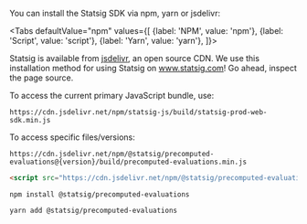 
You can install the Statsig SDK via npm, yarn or jsdelivr:

<Tabs
  defaultValue="npm"
  values={[
    {label: 'NPM', value: 'npm'},
    {label: 'Script', value: 'script'}, 
    {label: 'Yarn', value: 'yarn'},
  ]}>

  <TabItem value="script">

Statsig is available from [jsdelivr](https://www.jsdelivr.com/package/npm/statsig-js), an open source CDN. We use this installation method for using Statsig on www.statsig.com! Go ahead, inspect the page source.

To access the current primary JavaScript bundle, use:

`https://cdn.jsdelivr.net/npm/statsig-js/build/statsig-prod-web-sdk.min.js`

To access specific files/versions:

`https://cdn.jsdelivr.net/npm/@statsig/precomputed-evaluations@{version}/build/precomputed-evaluations.min.js`

```html
<script src="https://cdn.jsdelivr.net/npm/@statsig/precomputed-evaluations/build/precomputed-evaluations.min.js"></script>
```

  </TabItem>
  <TabItem value="npm">

```shell
npm install @statsig/precomputed-evaluations
```

  </TabItem>
  <TabItem value="yarn">

```shell
yarn add @statsig/precomputed-evaluations
```

  </TabItem>
</Tabs>
